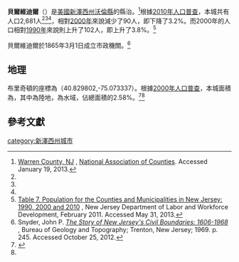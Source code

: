 {{Infobox settlement
|name                     = 貝爾維迪爾<br>Belvidere
|settlement_type          = [[鎮|鎮]]
|nickname                 = 
|motto                    =

<!-- Images -->
|image_skyline            = 
|imagesize                = 
|image_caption            = 
|image_flag               = 
|image_seal               =

<!-- Maps -->
|image_map                = Warren_County_New_Jersey_Incorporated_and_Unincorporated_areas_Belvidere_Highlighted.svg
|mapsize                  = 250x200px
|map_caption              = 貝爾維迪爾在新澤西州中的位置
|image_map1               =Census_Bureau_map_of_Belvidere,_New_Jersey.png
|mapsize1                 = 250x200px
|map_caption1             = 人口普查局的貝爾維迪爾地圖

<!-- Location -->
|subdivision_type         = [[世界地理索引|國家]]
|subdivision_name         = [[美國|美國]]
|subdivision_type1        = [[美國州份|州]]
|subdivision_name1        = [[新澤西州|新澤西州]]
|subdivision_type2        = [[縣_(美國)|縣]]
|subdivision_name2        = [[沃倫縣_(新澤西州)|沃倫縣]]
|government_footnotes     = <ref name=DataBook>''2005 New Jersey Legislative District Data Book'', [[Rutgers_University|Rutgers University]] [[Edward_J._Bloustein_School_of_Planning_and_Public_Policy|Edward J. Bloustein School of Planning and Public Policy]], April 2005, p. 19.</ref>
|government_type          = 
|leader_title             = [[市長|市長]]
|leader_name              = 琳達·斯泰特勒（任期於2015年12月31日結束）<ref>[http://www.nj.gov/dca/mayors/mayors2013.pdf 2013 New Jersey Mayors Directory] {{Wayback|url=http://www.nj.gov/dca/mayors/mayors2013.pdf |date=20130725134131 }}, [[New_Jersey_Department_of_Community_Affairs|New Jersey Department of Community Affairs]]. Accessed May 12, 2013.</ref>
|leader_title1            = 管理員/書記
|leader_name1             = 德肋撒·A·德蒙特<ref>[http://www.belvidere-nj.us/directorynew.html#clerk Directory] {{Wayback|url=http://www.belvidere-nj.us/directorynew.html#clerk |date=20140723184557 }}, Town of Belvidere. Accessed May 31, 2013.</ref>
|established_title        =  成立市政機關
|established_date         = 1865年3月1日

<!-- Area -->
|unit_pref                = Imperial
|area_footnotes           = <ref name=CensusArea>[http://www.census.gov/geo/maps-data/data/docs/gazetteer/county_sub_list_34.txt Gazetteer of New Jersey Places] {{Wayback|url=http://www.census.gov/geo/maps-data/data/docs/gazetteer/county_sub_list_34.txt |date=20130831122857 }}, [[United_States_Census_Bureau|United States Census Bureau]]. Accessed May 31, 2013.</ref>
|area_magnitude           = 
|area_total_km2           = 3.859
|area_land_km2            = 3.759
|area_water_km2           = 0.100
|area_total_sq_mi         = 1.490
|area_land_sq_mi          = 1.452
|area_water_sq_mi         = 0.038
|area_water_percent       = 2.58
|area_rank                = 州中566個城鎮中排行第452位<br>縣內22個城鎮中排行第22位<ref name=CensusArea/>

<!-- Population -->
|population_as_of         = [[2010年美國人口普查|2010年]]
|population_footnotes     = <ref name=Census2010>[http://factfinder2.census.gov/bkmk/table/1.0/en/DEC/10_DP/DPDP1/0600000US3404104990 DP-1 - Profile of General Population and Housing Characteristics: 2010 for Belvidere town, Warren County, New Jersey], [[United_States_Census_Bureau|United States Census Bureau]]. Accessed May 31, 2013.</ref><ref name=Districts2011>[http://www.njelections.org/2011-legislative-districts/towns-district.pdf#page=2 Municipalities Grouped by 2011-2020 Legislative Districts] {{Wayback|url=http://www.njelections.org/2011-legislative-districts/towns-district.pdf#page=2 |date=20190604184412 }}, New Jersey Department of State, p. 2. Accessed January 6, 2013.</ref><ref name=LWD2010>[http://lwd.dol.state.nj.us/labor/lpa/census/2010/dp/dp1_war/belvidere1.pdf Profile of General Demographic Characteristics: 2010 for Belvidere town] {{Wayback|url=http://lwd.dol.state.nj.us/labor/lpa/census/2010/dp/dp1_war/belvidere1.pdf |date=20140816023454 }}, New Jersey Department of Labor and Workforce Development. Accessed May 31, 2013.</ref>
|population_total         = 2681
|population_rank          = 州中566個城鎮中排行第462位<br>縣內22個城鎮中排行第16位<ref name=GCTPH1NJ2010>[http://factfinder2.census.gov/bkmk/table/1.0/en/DEC/10_SF1/GCTPH1.ST16/0400000US34 GCT-PH1 Population, Housing Units, Area, and Density: 2010 - State -- County Subdivision from the 2010 Census Summary File 1 for New Jersey], [[United_States_Census_Bureau|United States Census Bureau]]. Accessed December 11, 2012.</ref>
|population_density_km2   = auto
|population_density_sq_mi = 1847.0
|population_density_rank  = 州中566個城鎮中排行第301位<br>縣內22個城鎮中排行第4位<ref name=GCTPH1NJ2010/>
|population_est           = 2634
|pop_est_as_of            = 2012<ref name=PopEst>[http://factfinder2.census.gov/bkmk/table/1.0/en/PEP/2012/PEPANNRES/0400000US34.06100 PEPANNRES - Annual Estimates of the Resident Population: April 1, 2010 to July 1, 2012 - 2012 Population Estimates for New Jersey municipalities], [[United_States_Census_Bureau|United States Census Bureau]]. Accessed July 7, 2013.</ref>

<!-- General information -->
|timezone                 = [[北美東部時區|北美東部時區]]
|utc_offset               = -5
|timezone_DST             = 北美東部時區
|utc_offset_DST           = -4
|elevation_footnotes      = <ref>{{Gnis|885156|Town of Belvidere}}, [[Geographic_Names_Information_System|Geographic Names Information System]]. Accessed March 4, 2013.</ref>
|elevation_m              = 
|elevation_ft             = 266
|coordinates_type         = region:US_type:city
|coordinates_region       = US-NJ
|coordinates_display      = inline,title
|coordinates_footnotes    = {{GR|1|dateform=mdy}}<ref name=CensusArea/>
|latd                     = 40.829802
|longd                    = -75.073337

<!-- Area/postal codes & others -->
|postal_code_type         = [[美國郵政編碼|ZIP代碼]]
|postal_code              = 07823<ref>[http://tools.usps.com/go/ZipLookupResultsAction!input.action?resultMode=0&city=belvidere&state=NJ Look Up a ZIP Code for Belvidere, NJ] {{Wayback|url=http://tools.usps.com/go/ZipLookupResultsAction!input.action?resultMode=0&city=belvidere&state=NJ |date=20180316151836 }}, [[United_States_Postal_Service|United States Postal Service]]. Accessed May 31, 2013.</ref>
|area_code                = 908
|blank_name               = [[聯邦信息處理標準|FIPS代碼]]
|blank_info               = 3404104990{{GR|2|dateform=mdy}}<ref name=CensusArea/><ref>[http://mcdc2.missouri.edu/webrepts/commoncodes/ccc_nj.html A Cure for the Common Codes: New Jersey] {{Webarchive|url=https://archive.today/20120527054825/http://mcdc2.missouri.edu/webrepts/commoncodes/ccc_nj.html |date=2012-05-27 }}, Missouri Census Data Center. Accessed October 27, 2012.</ref>
|blank1_name              = [[地名信息系統|GNIS代碼]]
|blank1_info              = 885156{{GR|3|dateform=mdy}}<ref name=CensusArea/>
|website                  = http://www.belvidere-nj.us/
|footnotes                = 
}}
'''貝爾維迪爾'''（{{lang en|'''Belvidere'''}}）是[[美國|美國]][[新澤西州|新澤西州]][[沃倫縣_(新澤西州)|沃倫縣]]的縣治。{{GR|6}}<ref>[http://www.uscounties.org/cffiles_web/counties/county.cfm?id=34041 Warren County, NJ] {{Wayback|url=http://www.uscounties.org/cffiles_web/counties/county.cfm?id=34041 |date=20130809141847 }}, [[National_Association_of_Counties|National Association of Counties]]. Accessed January 19, 2013.</ref>根據[[美國2010年人口普查|2010年人口普查]]，本城共有人口2,681人<ref name=Census2010/><ref name=Districts2011/><ref name=LWD2010/>，相對[[美國2000年人口普查|2000年]]來說減少了90人，即下降了3.2%。而2000年的人口相對[[美國1990年人口普查|1990年]]來說則上升了102人，即上升了3.8%。<ref>[http://lwd.dol.state.nj.us/labor/lpa/census/2010/2010data/table7cm.xls Table 7. Population for the Counties and Municipalities in New Jersey: 1990, 2000 and 2010] {{Wayback|url=http://lwd.dol.state.nj.us/labor/lpa/census/2010/2010data/table7cm.xls |date=20170807100630 }}, New Jersey Department of Labor and Workforce Development, February 2011. Accessed May 31, 2013.</ref>

貝爾維迪爾於1865年3月1日成立市政機關。<ref name=Story>Snyder, John P. [http://www.state.nj.us/dep/njgs/enviroed/oldpubs/bulletin67.pdf ''The Story of New Jersey's Civil Boundaries: 1606-1968''] {{Wayback|url=http://www.state.nj.us/dep/njgs/enviroed/oldpubs/bulletin67.pdf |date=20120605161833 }}, Bureau of Geology and Topography; Trenton, New Jersey; 1969. p. 245. Accessed October 25, 2012.</ref>

==地理==
布里奇頓的座標為{{coord|40.829802|-75.073337|type:city_region:US-NJ|format=dms|display=inline}}（40.829802,-75.073337）。{{GR|1}}根據[[美國2000年人口普查|2000年人口普查]]，本城面積為{{convert|1.490|sqmi|sqkm|2}}，其中{{convert|1.452|sqmi|sqkm|2}}為陸地，{{convert|0.038|sqmi|sqkm|2}}為水域，佔總面積的2.58%。<ref name ="Gazetteer files">{{cite web|title=US Gazetteer files 2010|url=http://www.census.gov/geo/www/gazetteer/files/Gaz_places_national.txt|publisher=[[United_States_Census_Bureau|United States Census Bureau]]|accessdate=2013-01-25|archive-url=https://www.webcitation.org/699nOulzi?url=http://www.census.gov/geo/www/gazetteer/files/Gaz_places_national.txt|archive-date=2012-07-14|dead-url=yes}}</ref><ref name=CensusArea/>

==參考文獻==
{{reflist|2}}

[[category:新澤西州城市|category:新澤西州城市]]